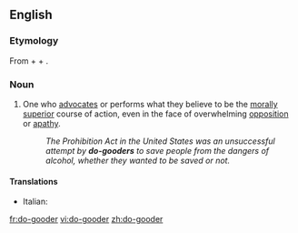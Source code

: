 ==English==

===Etymology===
From {{term|do}} + {{term|good}} + {{term|-er}}.

===Noun===
{{en-noun}}

# One who [[advocate]]s or performs what they believe to be the [[morally]] [[superior]] course of action, even in the face of overwhelming [[opposition]] or [[apathy]].
#: ''The Prohibition Act in the United States was an unsuccessful attempt by '''do-gooders''' to save people from the dangers of alcohol, whether they wanted to be saved or not.''

====Translations====
{{trans-top|One who performs what they believe to be the morally superior course of action}}
* Italian: {{t-|it|buonista|m|f}}
{{trans-mid}}
{{trans-bottom}}

[[fr:do-gooder]]
[[vi:do-gooder]]
[[zh:do-gooder]]